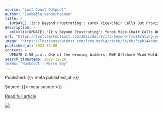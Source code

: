 ```yaml
---
source: "Lost Coast Outpost"
author: "Isabella Vanderheiden"
title: >
  (UPDATE) 'It's Beyond Frustrating': Yurok Vice-Chair Calls Out Provisional Winners of Offshore Wind Bid for Failing to Engage With the Tribe Ahead of This Week's Auction - Lost Coast Outpost
description: >
  <ol><li>(UPDATE) 'It's Beyond Frustrating': Yurok Vice-Chair Calls Out Provisional Winners of Offshore Wind Bid for Failing to Engage With the Tribe Ahead of This Week's Auction Lost Coast Outpost </li><li>Winners of offshore Morro Bay wind energy leases an…
url: "https://lostcoastoutpost.com/2022/dec/8/its-beyond-frustrating-yurok-vice-chair-calls-out/"
image: "https://lostcoastoutpost.com/loco-media/cache/3b/ab/3bab144bbefcc585e6a03da9846af2cd.webp"
published_at: 2022-12-08
content: >
  UPDATE 2:50 p.m.: One of the winning bidders, RWE Offshore Wind Holdings, LLC, sent the following response to the Outpost’s request for additional comment:   RWE is committed to thoughtfully engaging… [+4536 chars]
search_timestamp: 2022-12-28
terms: "Humboldt | Morro Bay"
---
```



Published: {{< meta published_at >}}


Source: {{< meta source >}}


[Read full article]({{< meta url >}})



![](`r rmarkdown::metadata$image[1]`)
